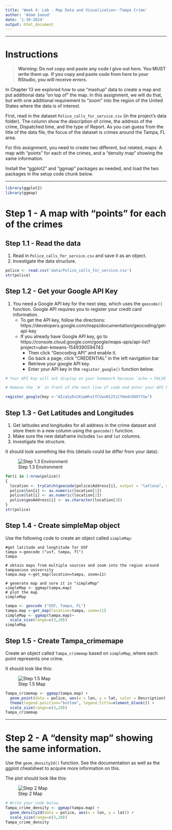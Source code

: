 ```yaml
---
title: 'Week 4: Lab - Map Data and Visualization--Tampa Crime'
author: 'Adam Saoud'
date: '1-30-2024'
output: html_document
---
```


---

# Instructions

> **Warning: Do not copy and paste any code I give out here. You MUST write them up.** 
**If you copy and paste code from here to your RStudio, you will receive errors.** 

In Chapter 13 we explored how to use “mashup” data to create a map and put additional 
data “on top of” the map. In this assignment, we will do that, but with one 
additional requirement to “zoom” into the region of the United States where the
data is of interest.

First, read in the dataset `Police_calls_for_service.csv` (in the project's data folder). 
The column show the description of crime, the address of the crime, Dispatched time, 
and the type of Report. As you can guess from the title of the data file, 
the focus of the dataset is crimes around the Tampa, FL area.

For this assignment, you need to create two different, but related, maps: 
A map with “points” for each of the crimes, and a “density map” showing the same information.

Install the "ggplot2" and "ggmap" packages as needed, and load the two packages
in the setup code chunk below.

---

```r
library(ggplot2)
library(ggmap)
```

# Step 1 - A map with “points” for each of the crimes

## Step 1.1 - Read the data
1. Read in `Police_calls_for_service.csv` and save it as an object.
2. Investigate the data structure. 

```r
police <- read.csv('data/Police_calls_for_service.csv')
str(police)
```

## Step 1.2 - Get your Google API Key
1. You need a Google API key for the next step, which uses the `geocode()` function. 
Google API requires you to register your  credit  card  information.
    - To get the API key, follow the directions:
https://developers.google.com/maps/documentation/geocoding/get-api-key
    - If you already have Google API key, go to 
https://console.cloud.google.com/google/maps-apis/api-list?project=uber-kmeans-1549390594743
      - Then click "Geocoding API" and enable it.
      - Go back a page, click "CREDENTIAL" in the left navigation bar
      - Retrieve your google API key.
      - Enter your API key in the `register_google()` function below.
      
```r
# Your API key will not display on your homework because `echo = FALSE`.

# Remove the `#` in front of the next line of code and enter your API key.

register_google(key <-"AIzaSyDvCKspWhxtfCVwxN125iCYHedn5D97t5w")

``` 

## Step 1.3 - Get Latitudes and Longitudes
1. Get latitudes and longitudes for all address in the crime dataset and store them 
in a new column using the `geocode()` function.
2. Make sure the new dataframe includes `lon` and `lat` columns.
3. Investigate the structure. 

It should look something like this (details could be differ from your data):

![Step 1.3 Environment](data/week4lab1.PNG)

```r
for(i in 1:nrow(police))
{
  location <- tryCatch(geocode(police$Address[i], output = "latlona", source = "google"), warning = function(w) data.frame(lon = NA, lat = NA, address = NA))
  police$lon[i] <- as.numeric(location[1])
  police$lat[i] <- as.numeric(location[2])
  police$geoAddress[i] <- as.character(location[3])
}
str(police)
```

## Step 1.4 - Create simpleMap object

Use the following code to create an object called `simpleMap`:

```
#get latitude and longtitude for USF
tampa <-geocode ("usf, tampa, fl")
tampa

# obtain maps from multiple sources and zoom into the region around tampaacuse university
tampa.map <-get_map(location=tampa, zoom=11)

# generate map and sore it in "simpleMap"
simpleMap <- ggmap(tampa.map)
# plot the map
simpleMap
```

```r
tampa <- geocode ("USF, Tampa, FL")
tampa.map <-get_map(location=tampa, zoom=11)
simpleMap <- ggmap(tampa.map)+
  scale_size(range=c(3,20))
simpleMap
```

## Step 1.5 - Create Tampa_crimemape

Create an object called `Tampa_crimemap` based on `simpleMap`, where each point 
represents one crime.

It should look like this:

![Step 1.5 Map](data/week4lab2.PNG)

```r
Tampa_crimemap <- ggmap(tampa.map) +
  geom_point(data = police, aes(x = lon, y = lat, color = Description), alpha = 0.4, size = 1) +
  theme(legend.position="bottom", legend.title=element_blank()) +
  scale_size(range=c(3,20))
Tampa_crimemap
```

---

# Step 2 - A “density map” showing the same information.

Use the `geom_density2d()` function. See the documentation as well as the 
ggplot cheatsheet to acquire more information on this. 

The plot should look like this:

![Step 2 Map](data/week4lab3.PNG)

```r
# Write your code below.
Tampa_crime_density <- ggmap(tampa.map) +
  geom_density2d(data = police, aes(x = lon, y = lat)) +
  scale_size(range=c(3,20))
Tampa_crime_density
```